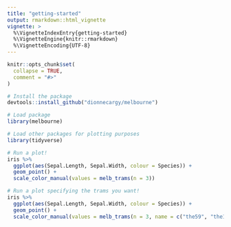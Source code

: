 ```yaml
---
title: "getting-started"
output: rmarkdown::html_vignette
vignette: >
  %\VignetteIndexEntry{getting-started}
  %\VignetteEngine{knitr::rmarkdown}
  %\VignetteEncoding{UTF-8}
---
```


```r
knitr::opts_chunk$set(
  collapse = TRUE,
  comment = "#>"
)
```

```r
# Install the package 
devtools::install_github("dionnecargy/melbourne")

# Load package 
library(melbourne)

# Load other packages for plotting purposes
library(tidyverse)

# Run a plot! 
iris %>% 
  ggplot(aes(Sepal.Length, Sepal.Width, colour = Species)) + 
  geom_point() + 
  scale_color_manual(values = melb_trams(n = 3)) 

# Run a plot specifying the trams you want! 
iris %>% 
  ggplot(aes(Sepal.Length, Sepal.Width, colour = Species)) + 
  geom_point() + 
  scale_color_manual(values = melb_trams(n = 3, name = c("the59", "the109", "the35"))) 
```

